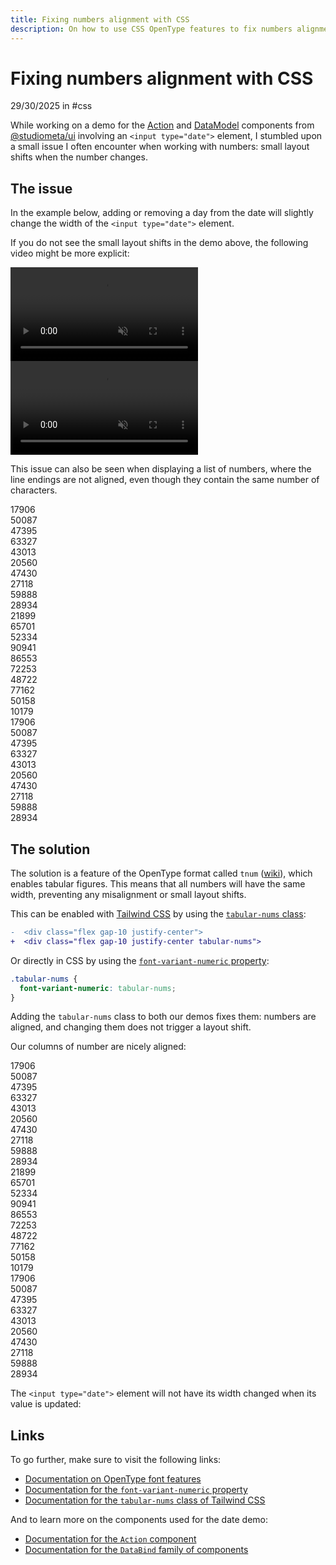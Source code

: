```yaml
---
title: Fixing numbers alignment with CSS
description: On how to use CSS OpenType features to fix numbers alignment in table layout and other numbers UI.
---
```


# Fixing numbers alignment with CSS

<MetaInfo class="block">29/30/2025 in #css</MetaInfo>

While working on a demo for the [Action](https://ui.studiometa.dev/-/components/Action/) and [DataModel](https://ui.studiometa.dev/-/components/DataBind/) components from [@studiometa/ui](https://ui.studiometa.dev) involving an `<input type="date">` element, I stumbled upon a small issue I often encounter when working with numbers: small layout shifts when the number changes.

## The issue

In the example below, adding or removing a day from the date will slightly change the width of the `<input type="date">` element.


<PreviewPlayground
  client:visible
  html={demoBugTwig}
  script={demoTs}
  css={demoCss}></PreviewPlayground>

If you do not see the small layout shifts in the demo above, the following video might be more explicit:

<div class="overflow-hidden rounded max-w-lg">
  <video muted autoplay loop playsinline class="dark:hidden scale-105">
    <source src="/2025/09/30/input-glitch-light.mp4" type="video/mp4" />
  </video>
  <video muted autoplay loop playsinline class="hidden dark:block scale-105">
    <source src="/2025/09/30/input-glitch.mp4" type="video/mp4" />
  </video>
</div>

This issue can also be seen when displaying a list of numbers, where the line endings are not aligned, even though they contain the same number of characters.

<Preview class="p-10 max-w-lg">
  <div class="flex gap-4 justify-center">
    <div>
      <div>17906</div>
      <div>50087</div>
      <div>47395</div>
      <div>63327</div>
      <div>43013</div>
      <div>20560</div>
      <div>47430</div>
      <div>27118</div>
      <div>59888</div>
      <div>28934</div>
    </div>
    <div class="text-center">
      <div>21899</div>
      <div>65701</div>
      <div>52334</div>
      <div>90941</div>
      <div>86553</div>
      <div>72253</div>
      <div>48722</div>
      <div>77162</div>
      <div>50158</div>
      <div>10179</div>
    </div>
    <div class="text-right">
      <div>17906</div>
      <div>50087</div>
      <div>47395</div>
      <div>63327</div>
      <div>43013</div>
      <div>20560</div>
      <div>47430</div>
      <div>27118</div>
      <div>59888</div>
      <div>28934</div>
    </div>
  </div>
</Preview>

## The solution

The solution is a feature of the OpenType format called `tnum` ([wiki](https://en.wikipedia.org/wiki/List_of_typographic_features#Features_intended_for_digits_and_math)), which enables tabular figures. This means that all numbers will have the same width, preventing any misalignment or small layout shifts.

This can be enabled with [Tailwind CSS](https://tailwindcss.com/) by using the [`tabular-nums` class](https://tailwindcss.com/docs/font-variant-numeric#using-tabular-figures):

```diff
-  <div class="flex gap-10 justify-center">
+  <div class="flex gap-10 justify-center tabular-nums">
```

Or directly in CSS by using the [`font-variant-numeric` property](https://developer.mozilla.org/en-US/docs/Web/CSS/font-variant-numeric):

```css
.tabular-nums {
  font-variant-numeric: tabular-nums;
}
```

Adding the `tabular-nums` class to both our demos fixes them: numbers are aligned, and changing them does not trigger a layout shift.

Our columns of number are nicely aligned:

<Preview class="p-10 max-w-lg">
  <div class="flex gap-4 justify-center tabular-nums">
    <div>
      <div>17906</div>
      <div>50087</div>
      <div>47395</div>
      <div>63327</div>
      <div>43013</div>
      <div>20560</div>
      <div>47430</div>
      <div>27118</div>
      <div>59888</div>
      <div>28934</div>
    </div>
    <div class="text-center">
      <div>21899</div>
      <div>65701</div>
      <div>52334</div>
      <div>90941</div>
      <div>86553</div>
      <div>72253</div>
      <div>48722</div>
      <div>77162</div>
      <div>50158</div>
      <div>10179</div>
    </div>
    <div class="text-right">
      <div>17906</div>
      <div>50087</div>
      <div>47395</div>
      <div>63327</div>
      <div>43013</div>
      <div>20560</div>
      <div>47430</div>
      <div>27118</div>
      <div>59888</div>
      <div>28934</div>
    </div>
  </div>
</Preview>

The `<input type="date">` element will not have its width changed when its value is updated:

<PreviewPlayground
  client:visible
  html={demoFixedTwig}
  script={demoTs}
  css={demoCss}></PreviewPlayground>

## Links

To go further, make sure to visit the following links:

- [Documentation on OpenType font features](https://developer.mozilla.org/en-US/docs/Web/CSS/CSS_fonts/OpenType_fonts_guide)
- [Documentation for the `font-variant-numeric` property](https://developer.mozilla.org/en-US/docs/Web/CSS/font-variant-numeric)
- [Documentation for the `tabular-nums` class of Tailwind CSS](https://tailwindcss.com/docs/font-variant-numeric#using-tabular-figures)

And to learn more on the components used for the date demo:

- [Documentation for the `Action` component](https://ui.studiometa.dev/-/components/Action/)
- [Documentation for the `DataBind` family of components](https://ui.studiometa.dev/-/components/DataBind/)

